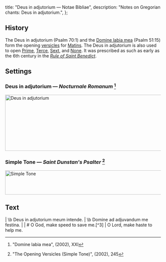   title: "Deus in adjutorium — Notae Bibliae",
  description: "Notes on Gregorian chants: Deus in adjutorium.",
};

<Initial text="Deus in adjutorium" />

## History

The Deus in adjutorium (Psalm 70:1) and the [Domine labia mea](/liturgy/music/chants/domine-labia-mea) (Psalm 51:15) form the opening [versicles](/glossary/liturgical-terms#versicle) for [Matins](/glossary/liturgical-terms#matins). The Deus in adjutorium is also used to open [Prime](/glossary/liturgical-terms#prime), [Terce](/glossary/liturgical-terms#terce), [Sext](/glossary/liturgical-terms#sext), and [None](/glossary/liturgical-terms#none). It was prescribed as such as early as the 6th century in the  [*Rule of Saint Benedict*](/people/saints/medieval/benedict-of-nursia).

## Settings

### Deus in adjutorium — *Nocturnale Romanum* [^1]

<Image
  src="/chants/deus-in-adjutorium.svg"
  alt="Deus in adjutorium"
  width="600"
  height="181"
/>

### Simple Tone — *Saint Dunstan's Psalter* [^2]

<Image
  src="/chants/deus-in-adjutorium-sarum.svg"
  alt="Simple Tone"
  width="600"
  height="78"
/>

## Text

<Poetry>
|  \b Deus in adjutorium meum intende.
|  \b Domine ad adjuvandum me festina.
|
|  # O God, make speed to save me.[^3]
|  O Lord, make haste to help me.
</Poetry>

[^1]: "Domine labia mea", *<Definition lang="latin" anchor="nocturnale-romanum" text="Nocturnale Romanum" />* (2002), XXI
[^2]: "The Opening Versicles (Simple Tone)", *<Definition lang="english" anchor="saint-dunstans-psalter" text="Saint Dunstan's Plainsong Psalter" />* (2002), 245
[^3]: <Red text="✠" /> Sign of the Cross is made.
